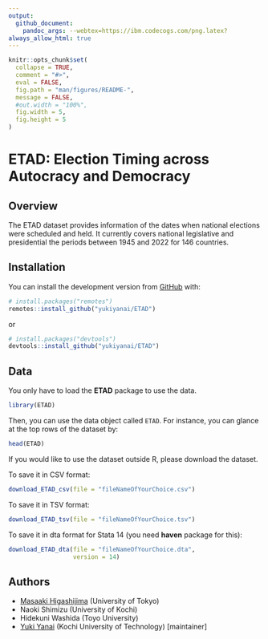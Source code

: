 ```yaml
---
output: 
  github_document:
    pandoc_args: --webtex=https://ibm.codecogs.com/png.latex?
always_allow_html: true
---
```


<!-- README.md is generated from README.Rmd. Please edit that file -->

```r
knitr::opts_chunk$set(
  collapse = TRUE,
  comment = "#>",
  eval = FALSE,
  fig.path = "man/figures/README-",
  message = FALSE,
  #out.width = "100%",
  fig.width = 5,
  fig.height = 5
)
```

# ETAD: Election Timing across Autocracy and Democracy

## Overview

The ETAD dataset provides information of the dates when national elections were scheduled and held. 
It currently covers national legislative and presidential the periods between 1945 and 2022 for 146 countries.

## Installation

You can install the development version from [GitHub](https://github.com/) with:

``` r
# install.packages("remotes")
remotes::install_github("yukiyanai/ETAD")
```

or

``` r
# install.packages("devtools")
devtools::install_github("yukiyanai/ETAD")
```


## Data

You only have to load the **ETAD** package to use the data.
```r
library(ETAD)
```

Then, you can use the data object called `ETAD`. For instance, you can glance at
the top rows of the dataset by:
```r
head(ETAD)
```

If you would like to use the dataset outside R, please download the dataset.

To save it in CSV format:
```r
download_ETAD_csv(file = "fileNameOfYourChoice.csv")
```

To save it in TSV format:
```r
download_ETAD_tsv(file = "fileNameOfYourChoice.tsv")
```

To save it in dta format for Stata 14 (you need **haven** package for this):
```r
download_ETAD_dta(file = "fileNameOfYourChoice.dta",
                  version = 14)
```


## Authors

- [Masaaki Higashijima](https://masaakihigashijima.com/) (University of Tokyo)
- Naoki Shimizu (University of Kochi)
- Hidekuni Washida (Toyo University)
- [Yuki Yanai](http://yukiyanai.github.io/) (Kochi University of Technology) [maintainer]
